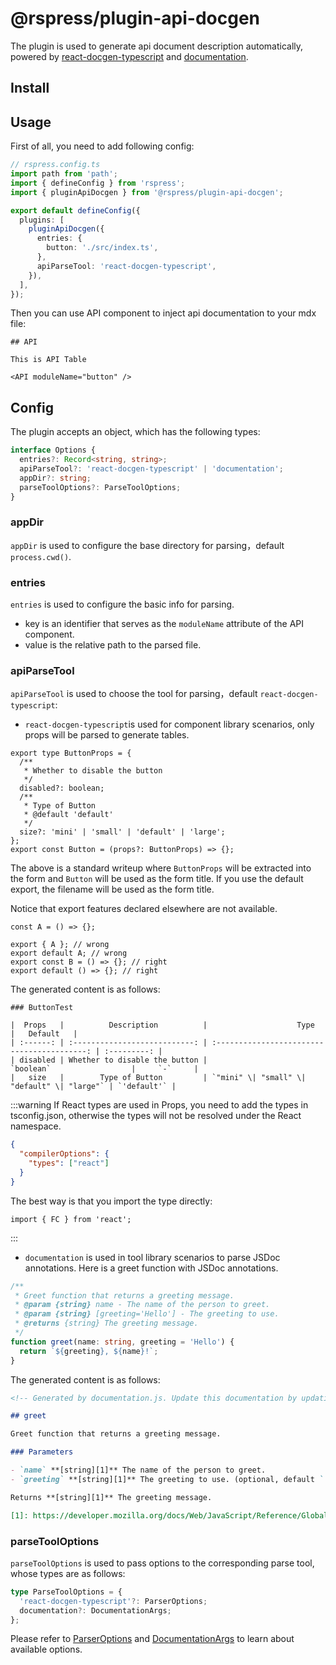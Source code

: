 # @rspress/plugin-api-docgen

The plugin is used to generate api document description automatically, powered by [react-docgen-typescript](https://github.com/styleguidist/react-docgen-typescript) and [documentation](https://github.com/documentationjs/documentation).

## Install


<PackageManagerTabs command="add @rspress/plugin-api-docgen -D" />

## Usage

First of all, you need to add following config:

```ts
// rspress.config.ts
import path from 'path';
import { defineConfig } from 'rspress';
import { pluginApiDocgen } from '@rspress/plugin-api-docgen';

export default defineConfig({
  plugins: [
    pluginApiDocgen({
      entries: {
        button: './src/index.ts',
      },
      apiParseTool: 'react-docgen-typescript',
    }),
  ],
});
```

Then you can use API component to inject api documentation to your mdx file:

```mdx
## API

This is API Table

<API moduleName="button" />
```

## Config

The plugin accepts an object, which has the following types:

```ts
interface Options {
  entries?: Record<string, string>;
  apiParseTool?: 'react-docgen-typescript' | 'documentation';
  appDir?: string;
  parseToolOptions?: ParseToolOptions;
}
```

### appDir

`appDir` is used to configure the base directory for parsing，default `process.cwd()`.

### entries

`entries` is used to configure the basic info for parsing.

- key is an identifier that serves as the `moduleName` attribute of the API component.
- value is the relative path to the parsed file.

### apiParseTool

`apiParseTool` is used to choose the tool for parsing，default `react-docgen-typescript`:

- `react-docgen-typescript`is used for component library scenarios, only props will be parsed to generate tables.

```tsx
export type ButtonProps = {
  /**
   * Whether to disable the button
   */
  disabled?: boolean;
  /**
   * Type of Button
   * @default 'default'
   */
  size?: 'mini' | 'small' | 'default' | 'large';
};
export const Button = (props?: ButtonProps) => {};
```

The above is a standard writeup where `ButtonProps` will be extracted into the form and `Button` will be used as the form title.
If you use the default export, the filename will be used as the form title.

Notice that export features declared elsewhere are not available.

```tsx
const A = () => {};

export { A }; // wrong
export default A; // wrong
export const B = () => {}; // right
export default () => {}; // right
```

The generated content is as follows:

```mdx
### ButtonTest

|  Props   |          Description          |                    Type                     |   Default   |
| :------: | :---------------------------: | :-----------------------------------------: | :---------: |
| disabled | Whether to disable the button |                  `boolean`                  |     `-`     |
|   size   |        Type of Button         | `"mini" \| "small" \| "default" \| "large"` | `'default'` |
```

:::warning
If React types are used in Props, you need to add the types in tsconfig.json, otherwise the types will not be resolved under the React namespace.

```json
{
  "compilerOptions": {
    "types": ["react"]
  }
}
```

The best way is that you import the type directly:

```tsx
import { FC } from 'react';
```

:::

- `documentation` is used in tool library scenarios to parse JSDoc annotations.
  Here is a greet function with JSDoc annotations.

```ts
/**
 * Greet function that returns a greeting message.
 * @param {string} name - The name of the person to greet.
 * @param {string} [greeting='Hello'] - The greeting to use.
 * @returns {string} The greeting message.
 */
function greet(name: string, greeting = 'Hello') {
  return `${greeting}, ${name}!`;
}
```

The generated content is as follows:

```md
<!-- Generated by documentation.js. Update this documentation by updating the source code. -->

## greet

Greet function that returns a greeting message.

### Parameters

- `name` **[string][1]** The name of the person to greet.
- `greeting` **[string][1]** The greeting to use. (optional, default `'Hello'`)

Returns **[string][1]** The greeting message.

[1]: https://developer.mozilla.org/docs/Web/JavaScript/Reference/Global_Objects/String
```

### parseToolOptions

`parseToolOptions` is used to pass options to the corresponding parse tool, whose types are as follows:

```ts
type ParseToolOptions = {
  'react-docgen-typescript'?: ParserOptions;
  documentation?: DocumentationArgs;
};
```

Please refer to [ParserOptions](https://github.com/styleguidist/react-docgen-typescript/blob/b7ea0a235efb7c78a1158ca12d864de2bc2ee30e/src/parser.ts#L84-L95) and [DocumentationArgs](https://github.com/documentationjs/documentation/blob/master/docs/NODE_API.md#parameters-1) to learn about available options.
